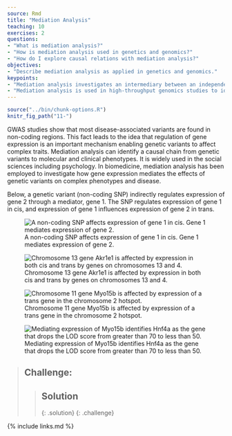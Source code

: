 ```yaml
---
source: Rmd
title: "Mediation Analysis"
teaching: 10
exercises: 2
questions:
- "What is mediation analysis?"
- "How is mediation analysis used in genetics and genomics?"
- "How do I explore causal relations with mediation analysis?"
objectives:
- "Describe mediation analysis as applied in genetics and genomics."
keypoints:
- "Mediation analysis investigates an intermediary between an independent variable and its effect on a dependent variable."
- "Mediation analysis is used in high-throughput genomics studies to identify molecular phenotypes, such as gene expression or methylation traits, that mediate the effect of genetic variation on disease phenotypes or other outcomes of interest." 
---
```


```r
source("../bin/chunk-options.R")
knitr_fig_path("11-")
```

GWAS studies show that most disease-associated variants are found in non-coding
regions. This fact leads to the idea that regulation of gene expression is an
important mechanism enabling genetic variants to affect complex traits. 
Mediation analysis can identify a causal chain from genetic variants to 
molecular and clinical phenotypes. It is widely used in the social sciences 
including psychology. In biomedicine, mediation analysis has been employed to
investigate how gene expression mediates the effects of genetic variants on 
complex phenotypes and disease.

Below, a genetic variant (non-coding SNP) indirectly regulates expression of 
gene 2 through a mediator, gene 1. The SNP regulates expression of gene 1 in 
cis, and expression of gene 1 influences expression of gene 2 in trans.  

![A non-coding SNP affects expression of gene 1 in cis. Gene 1 mediates expression of gene 2.](../fig/mediator-gene1.png)

![Chromosome 13 gene Akr1e1 is affected by expression in both cis and trans by genes on chromosomes 13 and 4.](../fig/LOD-plot-Akr1e1.png)

![Chromosome 11 gene Myo15b is affected by expression of a trans gene in the chromosome 2 hotspot.](../fig/LOD-plot-Myo15b.png)

![Mediating expression of Myo15b identifies Hnf4a as the gene that drops the LOD score from greater than 70 to less than 50.](../fig/mediation-Hnf4a-Myo15b.png)

> ## Challenge: 
>
> > ## Solution
> >
> > 
> > 
> > 
> {: .solution}
{: .challenge}


{% include links.md %}
